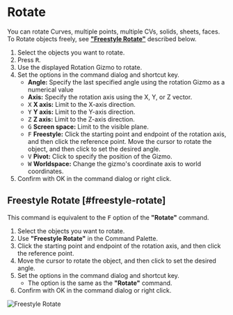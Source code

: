 
# Rotate

<Reference shortcut="R" command="Rotate" button="Left of Command Bar" />

You can rotate Curves, multiple points, multiple  CVs, solids, sheets, faces.<br />
 To Rotate objects freely, see [**"Freestyle Rotate"**](#freestyle-rotate) described below.

1. Select the objects you want to rotate.
2. Press <kbd>R</kbd>.
3. Use the displayed Rotation Gizmo to rotate.
4. Set the options in the command dialog and shortcut key.
   - **Angle:** Specify the last specified angle using the rotation Gizmo as a numerical value
   - **Axis:** Specify the rotation axis using the X, Y, or Z vector.
   - <kbd>X</kbd> **X axis:** Limit to the X-axis direction.
   - <kbd>Y</kbd> **Y axis:** Limit to the Y-axis direction.
   - <kbd>Z</kbd> **Z axis:** Limit to the Z-axis direction.
   - <kbd>G</kbd> **Screen space:** Limit to the visible plane.
   - <kbd>F</kbd> **Freestyle:** Click the starting point and endpoint of the rotation axis, and then click the reference point. Move the cursor to rotate the object, and then click to set the desired angle.
   - <kbd>V</kbd> **Pivot:** Click to specify the position of the Gizmo.
   - <kbd>W</kbd> **Worldspace:** Change the gizmo's coordinate axis to world coordinates.
5. Confirm with OK in the command dialog or right click.

## Freestyle Rotate [#freestyle-rotate]

This command is equivalent to the <kbd>F</kbd> option of the **"Rotate"** command.

1. Select the objects you want to rotate.
2. Use **"Freestyle Rotate"** in the Command Palette.
3. Click the starting point and endpoint of the rotation axis, and then click the reference point.
4. Move the cursor to rotate the object, and then click to set the desired angle. 
5. Set the options in the command dialog and shortcut key.
   - The option is the same as the **"Rotate"** command.
6. Confirm with OK in the command dialog or right click.

![Freestyle Rotate](/img/freestyle-rotate.gif)

